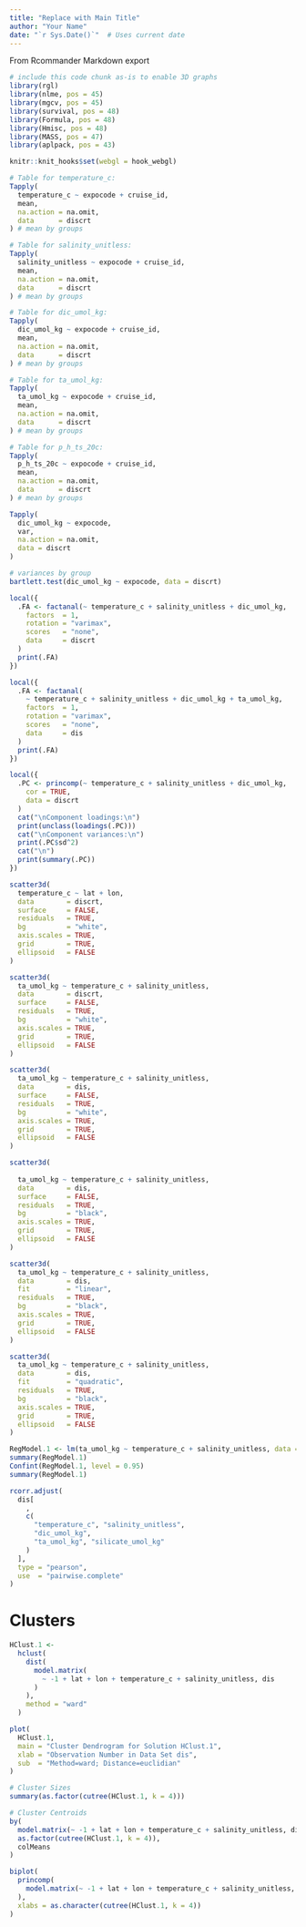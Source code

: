 ```yaml
---
title: "Replace with Main Title"
author: "Your Name"
date: "`r Sys.Date()`"  # Uses current date
---
```


From Rcommander Markdown export

```r
# include this code chunk as-is to enable 3D graphs
library(rgl)
library(nlme, pos = 45)
library(mgcv, pos = 45)
library(survival, pos = 48)
library(Formula, pos = 48)
library(Hmisc, pos = 48)
library(MASS, pos = 47)
library(aplpack, pos = 43)

knitr::knit_hooks$set(webgl = hook_webgl)
```

```r
# Table for temperature_c:
Tapply(
  temperature_c ~ expocode + cruise_id,
  mean,
  na.action = na.omit,
  data      = discrt
) # mean by groups

# Table for salinity_unitless:
Tapply(
  salinity_unitless ~ expocode + cruise_id,
  mean,
  na.action = na.omit,
  data      = discrt
) # mean by groups

# Table for dic_umol_kg:
Tapply(
  dic_umol_kg ~ expocode + cruise_id,
  mean,
  na.action = na.omit,
  data      = discrt
) # mean by groups

# Table for ta_umol_kg:
Tapply(
  ta_umol_kg ~ expocode + cruise_id,
  mean,
  na.action = na.omit,
  data      = discrt
) # mean by groups

# Table for p_h_ts_20c:
Tapply(
  p_h_ts_20c ~ expocode + cruise_id,
  mean,
  na.action = na.omit,
  data      = discrt
) # mean by groups
```

```r
Tapply(
  dic_umol_kg ~ expocode,
  var,
  na.action = na.omit,
  data = discrt
)

# variances by group
bartlett.test(dic_umol_kg ~ expocode, data = discrt)
```

```r
local({
  .FA <- factanal(~ temperature_c + salinity_unitless + dic_umol_kg,
    factors  = 1,
    rotation = "varimax", 
    scores   = "none", 
    data     = discrt
  )
  print(.FA)
})

local({
  .FA <- factanal(
    ~ temperature_c + salinity_unitless + dic_umol_kg + ta_umol_kg,
    factors  = 1,
    rotation = "varimax",
    scores   = "none",
    data     = dis
  )
  print(.FA)
})
```

```r
local({
  .PC <- princomp(~ temperature_c + salinity_unitless + dic_umol_kg,
    cor = TRUE,
    data = discrt
  )
  cat("\nComponent loadings:\n")
  print(unclass(loadings(.PC)))
  cat("\nComponent variances:\n")
  print(.PC$sd^2)
  cat("\n")
  print(summary(.PC))
})
```

```r
scatter3d(
  temperature_c ~ lat + lon,
  data        = discrt, 
  surface     = FALSE, 
  residuals   = TRUE,
  bg          = "white", 
  axis.scales = TRUE, 
  grid        = TRUE, 
  ellipsoid   = FALSE
)
```

```r
scatter3d(
  ta_umol_kg ~ temperature_c + salinity_unitless,
  data        = discrt,
  surface     = FALSE,
  residuals   = TRUE,
  bg          = "white",
  axis.scales = TRUE,
  grid        = TRUE,
  ellipsoid   = FALSE
)
```

```r
scatter3d(
  ta_umol_kg ~ temperature_c + salinity_unitless,
  data        = dis,
  surface     = FALSE,
  residuals   = TRUE,
  bg          = "white",
  axis.scales = TRUE,
  grid        = TRUE,
  ellipsoid   = FALSE
)
```

```r
scatter3d(
  
  ta_umol_kg ~ temperature_c + salinity_unitless,
  data        = dis,
  surface     = FALSE,
  residuals   = TRUE,
  bg          = "black",
  axis.scales = TRUE,
  grid        = TRUE,
  ellipsoid   = FALSE
)
```

```r
scatter3d(
  ta_umol_kg ~ temperature_c + salinity_unitless,
  data        = dis,
  fit         = "linear",
  residuals   = TRUE, 
  bg          = "black",
  axis.scales = TRUE,
  grid        = TRUE,
  ellipsoid   = FALSE
)
```

```r
scatter3d(
  ta_umol_kg ~ temperature_c + salinity_unitless,
  data        = dis,
  fit         = "quadratic", 
  residuals   = TRUE, 
  bg          = "black", 
  axis.scales = TRUE,
  grid        = TRUE,
  ellipsoid   = FALSE
)
```

```r
RegModel.1 <- lm(ta_umol_kg ~ temperature_c + salinity_unitless, data = dis)
summary(RegModel.1)
Confint(RegModel.1, level = 0.95)
summary(RegModel.1)
```

```r
rcorr.adjust(
  dis[
    ,
    c(
      "temperature_c", "salinity_unitless",
      "dic_umol_kg",
      "ta_umol_kg", "silicate_umol_kg"
    )
  ],
  type = "pearson",
  use  = "pairwise.complete"
)
```

# Clusters
```r
HClust.1 <-
  hclust(
    dist(
      model.matrix(
        ~ -1 + lat + lon + temperature_c + salinity_unitless, dis
      )
    ),
    method = "ward"
  )

plot(
  HClust.1,
  main = "Cluster Dendrogram for Solution HClust.1",
  xlab = "Observation Number in Data Set dis",
  sub  = "Method=ward; Distance=euclidian"
)
```

```r
# Cluster Sizes
summary(as.factor(cutree(HClust.1, k = 4)))

# Cluster Centroids
by(
  model.matrix(~ -1 + lat + lon + temperature_c + salinity_unitless, dis),
  as.factor(cutree(HClust.1, k = 4)),
  colMeans
)

biplot(
  princomp(
    model.matrix(~ -1 + lat + lon + temperature_c + salinity_unitless, dis)
  ),
  xlabs = as.character(cutree(HClust.1, k = 4))
)
```

